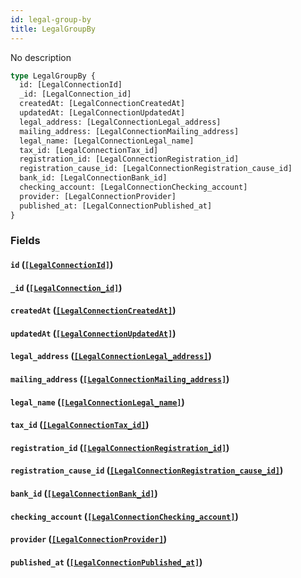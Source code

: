 ```yaml
---
id: legal-group-by
title: LegalGroupBy
---
```


No description

```graphql
type LegalGroupBy {
  id: [LegalConnectionId]
  _id: [LegalConnection_id]
  createdAt: [LegalConnectionCreatedAt]
  updatedAt: [LegalConnectionUpdatedAt]
  legal_address: [LegalConnectionLegal_address]
  mailing_address: [LegalConnectionMailing_address]
  legal_name: [LegalConnectionLegal_name]
  tax_id: [LegalConnectionTax_id]
  registration_id: [LegalConnectionRegistration_id]
  registration_cause_id: [LegalConnectionRegistration_cause_id]
  bank_id: [LegalConnectionBank_id]
  checking_account: [LegalConnectionChecking_account]
  provider: [LegalConnectionProvider]
  published_at: [LegalConnectionPublished_at]
}
```

### Fields

#### `id` ([`[LegalConnectionId]`](/v1/objects/legal-connection-id))

#### `_id` ([`[LegalConnection_id]`](/v1/objects/legal-connection-id))

#### `createdAt` ([`[LegalConnectionCreatedAt]`](/v1/objects/legal-connection-created-at))

#### `updatedAt` ([`[LegalConnectionUpdatedAt]`](/v1/objects/legal-connection-updated-at))

#### `legal_address` ([`[LegalConnectionLegal_address]`](/v1/objects/legal-connection-legal-address))

#### `mailing_address` ([`[LegalConnectionMailing_address]`](/v1/objects/legal-connection-mailing-address))

#### `legal_name` ([`[LegalConnectionLegal_name]`](/v1/objects/legal-connection-legal-name))

#### `tax_id` ([`[LegalConnectionTax_id]`](/v1/objects/legal-connection-tax-id))

#### `registration_id` ([`[LegalConnectionRegistration_id]`](/v1/objects/legal-connection-registration-id))

#### `registration_cause_id` ([`[LegalConnectionRegistration_cause_id]`](/v1/objects/legal-connection-registration-cause-id))

#### `bank_id` ([`[LegalConnectionBank_id]`](/v1/objects/legal-connection-bank-id))

#### `checking_account` ([`[LegalConnectionChecking_account]`](/v1/objects/legal-connection-checking-account))

#### `provider` ([`[LegalConnectionProvider]`](/v1/objects/legal-connection-provider))

#### `published_at` ([`[LegalConnectionPublished_at]`](/v1/objects/legal-connection-published-at))
